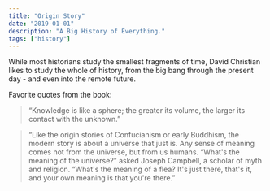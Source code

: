 ```yaml
---
title: "Origin Story"
date: "2019-01-01"
description: "A Big History of Everything."
tags: ["history"]
---
```


While most historians study the smallest fragments of time, David Christian likes to study the whole of history, from the big bang through the present day - and even into the remote future.

Favorite quotes from the book:

> “Knowledge is like a sphere; the greater its volume, the larger its contact with the unknown.”

> “Like the origin stories of Confucianism or early Buddhism, the modern story is about a universe that just is. Any sense of meaning comes not from the universe, but from us humans. “What's the meaning of the universe?” asked Joseph Campbell, a scholar of myth and religion. “What's the meaning of a flea? It's just there, that's it, and your own meaning is that you're there.”
